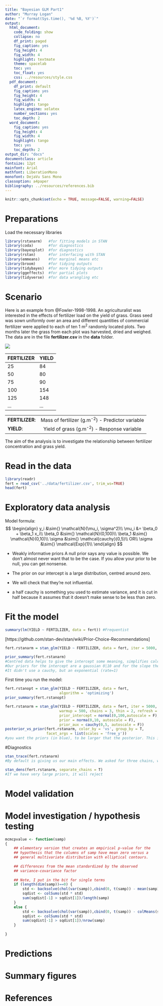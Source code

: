 ```yaml
---
title: "Bayesian GLM Part1"
author: "Murray Logan"
date: "`r format(Sys.time(), '%d %B, %Y')`"
output:
  html_document:
    code_folding: show
    collapse: no
    df_print: paged
    fig_caption: yes
    fig_height: 4
    fig_width: 4
    highlight: textmate
    theme: spacelab
    toc: yes
    toc_float: yes
    css: ../resources/style.css
  pdf_document:
    df_print: default
    fig_caption: yes
    fig_height: 4
    fig_width: 4
    highlight: tango
    latex_engine: xelatex
    number_sections: yes
    toc_depth: 2
  word_document:
    fig_caption: yes
    fig_height: 4
    fig_width: 4
    highlight: tango
    toc: yes
    toc_depth: 2
output_dir: "docs"
documentclass: article
fontsize: 12pt
mainfont: Arial
mathfont: LiberationMono
monofont: DejaVu Sans Mono
classoption: a4paper
bibliography: ../resources/references.bib
---
```


```r
knitr::opts_chunk$set(echo = TRUE, message=FALSE, warning=FALSE)
```

# Preparations

Load the necessary libraries

```r
library(rstanarm)   #for fitting models in STAN
library(coda)       #for diagnostics
library(bayesplot)  #for diagnostics
library(rstan)      #for interfacing with STAN
library(emmeans)    #for marginal means etc
library(broom)      #for tidying outputs
library(tidybayes)  #for more tidying outputs
library(ggeffects)  #for partial plots
library(tidyverse)  #for data wrangling etc
```

# Scenario

Here is an example from @Fowler-1998-1998. An agriculturalist was interested in the effects of fertilizer load on the yield of grass.  Grass seed was sown uniformly over an area and different quantities of commercial fertilizer were applied to each of ten 1 m<sup>2</sup> randomly located plots.  Two months later the grass from each plot was harvested, dried and weighed.  The data are in the file **fertilizer.csv** in the **data** folder.

![](../resources/turf.jpg)

| FERTILIZER   | YIELD   |
| ------------ | ------- |
| 25           | 84      |
| 50           | 80      |
| 75           | 90      |
| 100          | 154     |
| 125          | 148     |
| \...         | \...    |

---------------- ---------------------------------------------------
**FERTILIZER**:   Mass of fertilizer (g.m^-2^) - Predictor variable
**YIELD**:        Yield of grass (g.m^-2^) - Response variable
---------------- ---------------------------------------------------
 
 
The aim of the analysis is to investigate the relationship between fertilizer concentration and grass yield.

# Read in the data

```r
library(readr)
fert = read_csv('../data/fertilizer.csv', trim_ws=TRUE)
head(fert)
```



# Exploratory data analysis

Model formula:
$$
\begin{align}
y_i &\sim{} \mathcal{N}(\mu_i, \sigma^2)\\
\mu_i &= \beta_0 + \beta_1 x_i\\
\beta_0 &\sim{} \mathcal{N}(0,100)\\
\beta_1 &\sim{} \mathcal{N}(0,10)\\
\sigma &\sim{} \mathcal{cauchy}(0,5)\\
OR\\
\sigma &\sim{} \mathcal{Exp}(1)\\
\end{align}
$$

- Weakly informative priors
  A null prior says any value is possible. We don't almost never want that to be the case. If you allow your prior to be null, you can get nonsense.
  
- The prior on our intercept is a large distribution, centred around zero.
- We will check that they're not influential.
- a half cauchy is something you used to estimate variance, and it is cut in half because it assumes that it doesn't make sense to be less than zero.


# Fit the model

```r
summary(lm(YIELD ~ FERTILIZER, data = fert)) #Frequentist
```

[https://github.com/stan-dev/stan/wiki/Prior-Choice-Recommendations]

```r
fert.rstanarm = stan_glm(YIELD ~ FERTILIZER, data = fert, iter = 5000, warmup = 500, chains = 3, thin = 2, refresh = 0) #after which iteration should i give you an update of where I'm up to. 0 means give me no updates.
```

```r
prior_summary(fert.rstanarm)
#Centred data helps to give the intercept some meaning, simplifies calculations
#Our priors for the intercept are a gaussian 0|10 and for the slope the priors are a gaussian 0|2.5.
#It didn't use a cauchy, but an exponential (rate=1)
```

First time you run the model:
```r
fert.rstanopt = stan_glm(YIELD ~ FERTILIZER, data = fert,
                         algorithm = 'optimizing') 
prior_summary(fert.rstanopt)
```

```r
fert.rstanarm = stan_glm(YIELD ~ FERTILIZER, data = fert, iter = 5000, 
                         warmup = 500, chains = 3, thin = 2, refresh = 0,
                         prior_intercept = normal(0,100,autoscale = F),
                         prior = norma(0,10, autoscale = F),
                         prior_aux = cauchy(0,5, autoscale = F))
posterior_vs_prior(fert.rstanarm, color_by = 'vs', group_by = T,
                   facet_args = list(scales = 'free_y'))
#you want the priors (in blue), to be larger that the posterior. This implies they were adequetly vague. If they're way to wide, you encourage it to sample wrong values
```

#Diagnostics
```r
stan_trace(fert.rstanarm)
#By default is giving us our main effects. We asked for three chains, which are in three colors. They are all random noise, as we want them. It would be bad if any of the colors are above/below. The chains are well mixed. It has replicated the entire likelihood.
```

```r
stan_dens(fert.rstanarm, separate_chains = T)
#If we have very large priors, it will reject 
```


# Model validation




# Model investigation / hypothesis testing





```r
mcmcpvalue <- function(samp)
{
    ## elementary version that creates an empirical p-value for the
    ## hypothesis that the columns of samp have mean zero versus a
    ## general multivariate distribution with elliptical contours.
    
    ## differences from the mean standardized by the observed
    ## variance-covariance factor
    
    ## Note, I put in the bit for single terms
    if (length(dim(samp))==0) {
        std <- backsolve(chol(var(samp)),cbind(0, t(samp)) - mean(samp),transpose = TRUE)
        sqdist <- colSums(std * std)
        sum(sqdist[-1] > sqdist[1])/length(samp)
    }
    else {
        std <- backsolve(chol(var(samp)),cbind(0, t(samp)) - colMeans(samp),transpose = TRUE)
        sqdist <- colSums(std * std)
        sum(sqdist[-1] > sqdist[1])/nrow(samp)
    }
    
}
```



# Predictions



# Summary figures


# References

                                 
